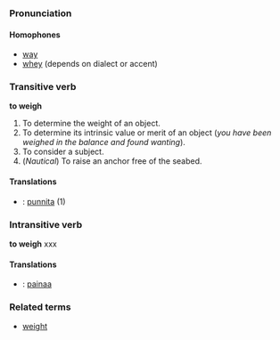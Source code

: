 ===Pronunciation===
====Homophones====
*[[way]]
*[[whey]] (depends on dialect or accent)

===Transitive verb===
'''to weigh'''
#To determine the weight of an object.
#To determine its intrinsic value or merit of an object (''you have been weighed in the balance and found wanting'').
#To consider a subject.
#(''Nautical'') To raise an anchor free of the seabed.

====Translations====
*{{msg:fi}}: [[punnita]] (1)

===Intransitive verb===
'''to weigh'''
xxx
====Translations====
*{{msg:fi}}: [[painaa]]

===Related terms===
*[[weight]]